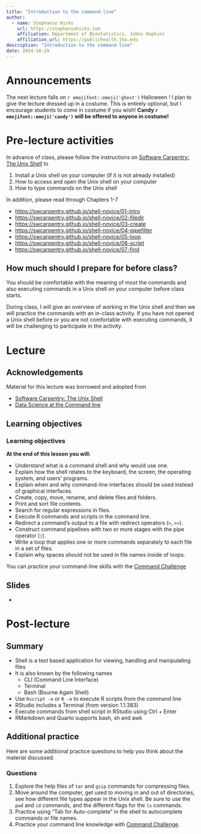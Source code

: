 ```yaml
---
title: "Introduction to the command-line"
author: 
  - name: Stephanie Hicks
    url: https://stephaniehicks.com
    affiliation: Department of Biostatistics, Johns Hopkins
    affiliation_url: https://publichealth.jhu.edu
description: "Introduction to the command-line"
date: 2024-10-29
---
```



# Announcements

The next lecture falls on `r emojifont::emoji('ghost')` Halloween ! 
I plan to give the lecture dressed up in a costume. 
This is entirely optional, but I encourage students to come in costume if you wish! 
**Candy `r emojifont::emoji('candy')` will be offered to anyone in costume!**


# Pre-lecture activities

::: callout-important

In advance of class, please follow the instructions on [Software Carpentry: The Unix Shell](https://swcarpentry.github.io/shell-novice) to 

1. Install a Unix shell on your computer (if it is not already installed)
2. How to access and open the Unix shell on your computer
3. How to type commands on the Unix shell

:::

In addition, please read through Chapters 1-7

- <https://swcarpentry.github.io/shell-novice/01-intro>
- <https://swcarpentry.github.io/shell-novice/02-filedir>
- <https://swcarpentry.github.io/shell-novice/03-create>
- <https://swcarpentry.github.io/shell-novice/04-pipefilter>
- <https://swcarpentry.github.io/shell-novice/05-loop>
- <https://swcarpentry.github.io/shell-novice/06-script>
- <https://swcarpentry.github.io/shell-novice/07-find>


::: callout-note

## How much should I prepare for before class? 

You should be comfortable with the meaning of most the commands and also executing commands in a Unix shell on your computer before class starts. 

During class, I will give an overview of working in the Unix shell and then we will practice the commands with an in-class activity. If you have not opened a Unix shell before or you are not comfortable with executing commands, it will be challenging to participate in the activity.

:::



# Lecture 

## Acknowledgements

Material for this lecture was borrowed and adopted from

- [Software Carpentry: The Unix Shell](https://swcarpentry.github.io/shell-novice)
- [Data Science at the Command line](https://datascienceatthecommandline.com/2e)

## Learning objectives

::: callout-note
### Learning objectives

**At the end of this lesson you will:**

-   Understand what is a command shell and why would use one.
-   Explain how the shell relates to the keyboard, the screen, the operating system, and users' programs.
-   Explain when and why command-line interfaces should be used instead of graphical interfaces.
-   Create, copy, move, rename, and delete files and folders.
-   Print and sort file contents.
-   Search for regular expressions in files.
-   Execute R commands and scripts in the command line.
-   Redirect a command’s output to a file with redirect operators (`>`, `>>`).
-   Construct command pipelines with two or more stages with the pipe operator (`|`).
-   Write a loop that applies one or more commands separately to each file in a set of files.
-   Explain why spaces should not be used in file names inside of loops.


:::

:::{.callout-tip}

You can practice your command-line skills with the [Command Challenge](https://cmdchallenge.com/)

:::

## Slides 

- <add here>


# Post-lecture

## Summary 

- Shell is a text based application for viewing, handling and manipulating files
- It is also known by the following names
    - CLI (Command Line Interface)
    - Terminal
    - Bash (Bourne Again Shell)
- Use `Rscript -e` or `R -e` to execute R scripts from the command line
- RStudio includes a Terminal (from version 1.1.383)
- Execute commands from shell script in RStudio using Ctrl + Enter
- RMarkdown and Quarto supports bash, sh and awk

## Additional practice

Here are some additional practice questions to help you think about the material discussed.

::: callout-note
### Questions

1. Explore the help files of `tar` and `gzip` commands for compressing files.
2. Move around the computer, get used to moving in and out of directories, see how different file types appear in the Unix shell. Be sure to use the `pwd` and `cd` commands, and the different flags for the `ls` commands. 
3. Practice using "Tab for Auto-complete" in the shell to autocomplete commands or file names.
4. Practice your command line knowledge with [Command Challenge](https://cmdchallenge.com/).
:::